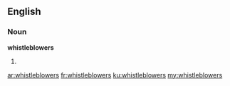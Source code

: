 ==English==

===Noun===
'''whistleblowers'''

# {{plural of|whistleblower}}

[[ar:whistleblowers]]
[[fr:whistleblowers]]
[[ku:whistleblowers]]
[[my:whistleblowers]]